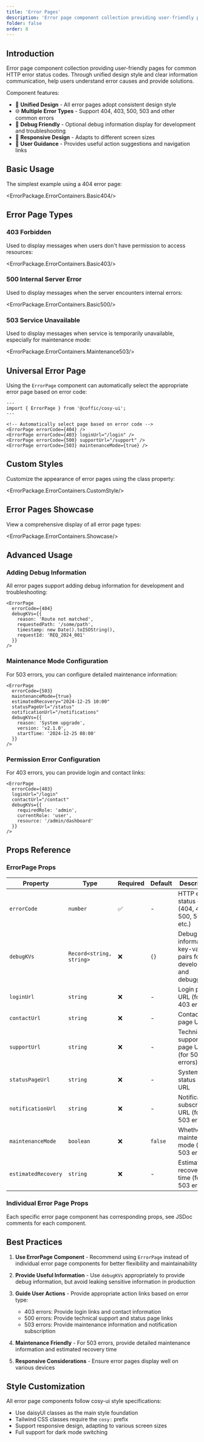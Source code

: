 ```yaml
---
title: 'Error Pages'
description: 'Error page component collection providing user-friendly pages for common HTTP error status codes, including 404, 403, 500, 503 and other error types'
folder: false
order: 8
---
```



## Introduction

Error page component collection providing user-friendly pages for common HTTP error status codes. Through unified design style and clear information communication, help users understand error causes and provide solutions.

Component features:
- 🎨 **Unified Design** - All error pages adopt consistent design style
- 🌐 **Multiple Error Types** - Support 404, 403, 500, 503 and other common errors
- 🔧 **Debug Friendly** - Optional debug information display for development and troubleshooting
- 📱 **Responsive Design** - Adapts to different screen sizes
- 🎯 **User Guidance** - Provides useful action suggestions and navigation links

## Basic Usage

The simplest example using a 404 error page:

<ErrorPackage.ErrorContainers.Basic404/>

## Error Page Types

### 403 Forbidden

Used to display messages when users don't have permission to access resources:

<ErrorPackage.ErrorContainers.Basic403/>

### 500 Internal Server Error

Used to display messages when the server encounters internal errors:

<ErrorPackage.ErrorContainers.Basic500/>

### 503 Service Unavailable

Used to display messages when service is temporarily unavailable, especially for maintenance mode:

<ErrorPackage.ErrorContainers.Maintenance503/>

## Universal Error Page

Using the `ErrorPage` component can automatically select the appropriate error page based on error code:

```astro
---
import { ErrorPage } from '@coffic/cosy-ui';
---

<!-- Automatically select page based on error code -->
<ErrorPage errorCode={404} />
<ErrorPage errorCode={403} loginUrl="/login" />
<ErrorPage errorCode={500} supportUrl="/support" />
<ErrorPage errorCode={503} maintenanceMode={true} />
```

## Custom Styles

Customize the appearance of error pages using the class property:

<ErrorPackage.ErrorContainers.CustomStyle/>

## Error Pages Showcase

View a comprehensive display of all error page types:

<ErrorPackage.ErrorContainers.Showcase/>

## Advanced Usage

### Adding Debug Information

All error pages support adding debug information for development and troubleshooting:

```astro
<ErrorPage 
  errorCode={404}
  debugKVs={{
    reason: 'Route not matched',
    requestedPath: '/some/path',
    timestamp: new Date().toISOString(),
    requestId: 'REQ_2024_001'
  }}
/>
```

### Maintenance Mode Configuration

For 503 errors, you can configure detailed maintenance information:

```astro
<ErrorPage 
  errorCode={503}
  maintenanceMode={true}
  estimatedRecovery="2024-12-25 10:00"
  statusPageUrl="/status"
  notificationUrl="/notifications"
  debugKVs={{
    reason: 'System upgrade',
    version: 'v2.1.0',
    startTime: '2024-12-25 08:00'
  }}
/>
```

### Permission Error Configuration

For 403 errors, you can provide login and contact links:

```astro
<ErrorPage 
  errorCode={403}
  loginUrl="/login"
  contactUrl="/contact"
  debugKVs={{
    requiredRole: 'admin',
    currentRole: 'user',
    resource: '/admin/dashboard'
  }}
/>
```

## Props Reference

### ErrorPage Props

| Property | Type | Required | Default | Description |
|----------|------|----------|---------|-------------|
| `errorCode` | `number` | ✅ | - | HTTP error status code (404, 403, 500, 503, etc.) |
| `debugKVs` | `Record<string, string>` | ❌ | `{}` | Debug information key-value pairs for development and debugging |
| `loginUrl` | `string` | ❌ | - | Login page URL (for 403 errors) |
| `contactUrl` | `string` | ❌ | - | Contact page URL |
| `supportUrl` | `string` | ❌ | - | Technical support page URL (for 500 errors) |
| `statusPageUrl` | `string` | ❌ | - | System status page URL |
| `notificationUrl` | `string` | ❌ | - | Notification subscription URL (for 503 errors) |
| `maintenanceMode` | `boolean` | ❌ | `false` | Whether it's maintenance mode (for 503 errors) |
| `estimatedRecovery` | `string` | ❌ | - | Estimated recovery time (for 503 errors) |

### Individual Error Page Props

Each specific error page component has corresponding props, see JSDoc comments for each component.

## Best Practices

1. **Use ErrorPage Component** - Recommend using `ErrorPage` instead of individual error page components for better flexibility and maintainability

2. **Provide Useful Information** - Use `debugKVs` appropriately to provide debug information, but avoid leaking sensitive information in production

3. **Guide User Actions** - Provide appropriate action links based on error type:
   - 403 errors: Provide login links and contact information
   - 500 errors: Provide technical support and status page links  
   - 503 errors: Provide maintenance information and notification subscription

4. **Maintenance Friendly** - For 503 errors, provide detailed maintenance information and estimated recovery time

5. **Responsive Considerations** - Ensure error pages display well on various devices

## Style Customization

All error page components follow cosy-ui style specifications:
- Use daisyUI classes as the main style foundation
- Tailwind CSS classes require the `cosy:` prefix
- Support responsive design, adapting to various screen sizes
- Full support for dark mode switching 